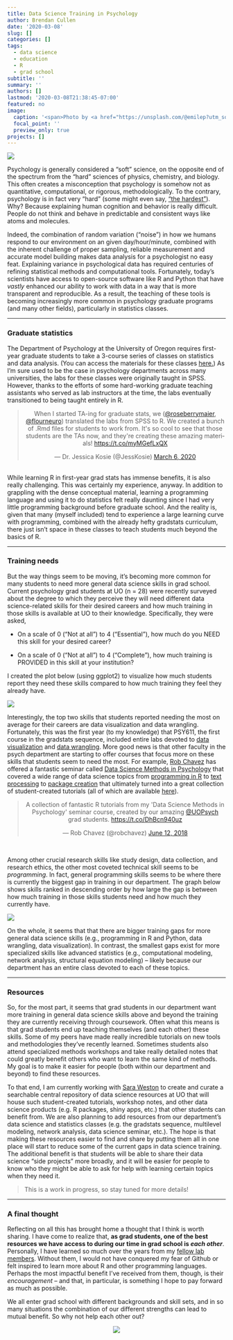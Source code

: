 ```yaml
---
title: Data Science Training in Psychology
author: Brendan Cullen
date: '2020-03-08'
slug: []
categories: []
tags:
  - data science
  - education
  - R
  - grad school
subtitle: ''
summary: ''
authors: []
lastmod: '2020-03-08T21:38:45-07:00'
featured: no
image:
  caption: '<span>Photo by <a href="https://unsplash.com/@emilep?utm_source=unsplash&amp;utm_medium=referral&amp;utm_content=creditCopyText">Emile Perron</a> on <a href="https://unsplash.com/s/photos/r-programming?utm_source=unsplash&amp;utm_medium=referral&amp;utm_content=creditCopyText">Unsplash</a></span>'
  focal_point: ''
  preview_only: true
projects: []
---
```


![](featured.jpg)

Psychology is generally considered a "soft" science, on the opposite end of the spectrum from the "hard" sciences of physics, chemistry, and biology. This often creates a misconception that psychology is somehow not as quantitative, computational, or rigorous, methodologically. To the contrary, psychology is in fact very "hard" (some might even say, ["the hardest"](https://thehardestscience.com/2009/03/14/making-progress-in-the-hardest-science/){target="_blank"}). Why? Because explaining human cognition and behavior is really difficult. People do not think and behave in predictable and consistent ways like atoms and molecules. 

Indeed, the combination of random variation ("noise") in how we humans respond to our environment on an given day/hour/minute, combined with the inherent challenge of proper sampling, reliable measurement and accurate model building makes data analysis for a psychologist no easy feat. Explaining variance in psychological data has required centuries of refining statistical methods and computational tools. Fortunately, today's scientists have access to open-source software like R and Python that have *vastly* enhanced our ability to work with data in a way that is more transparent and reproducible. As a result, the teaching of these tools is becoming increasingly more common in psychology graduate programs (and many other fields), particularly in statistics classes.

***

### Graduate statistics

The Department of Psychology at the University of Oregon requires first-year graduate students to take a 3-course series of classes on statistics and data analysis. (You can access the materials for these classes [here.](https://github.com/uopsych){target="_blank"}) As I'm sure used to be the case in psychology departments across many universities, the labs for these classes were originally taught in SPSS. However, thanks to the efforts of some hard-working graduate teaching assistants who served as lab instructors at the time, the labs eventually transitioned to being taught entirely in R. 

<center>
<blockquote class="twitter-tweet"><p lang="en" dir="ltr">When I started TA-ing for graduate stats, we (<a href="https://twitter.com/roseberrymaier?ref_src=twsrc%5Etfw">@roseberrymaier</a>, <a href="https://twitter.com/flourneuro?ref_src=twsrc%5Etfw">@flourneuro</a>) translated the labs from SPSS to R. We created a bunch of .Rmd files for students to work from. It&#39;s so cool to see that those students are the TAs now, and they&#39;re creating these amazing materials! <a href="https://t.co/myMGefLxQX">https://t.co/myMGefLxQX</a></p>&mdash; Dr. Jessica Kosie (@JessKosie) <a href="https://twitter.com/JessKosie/status/1236017394260348930?ref_src=twsrc%5Etfw">March 6, 2020</a></blockquote> <script async src="https://platform.twitter.com/widgets.js" charset="utf-8"></script>
</center>

<br> 
While learning R in first-year grad stats has immense benefits, it is also really challenging. This was certainly my experience, anyway. In addition to grappling with the dense conceptual material, learning a programming language and using it to do statistics felt really daunting since I had very little programming background before graduate school. And the reality is, given that many (myself included) tend to experience a large learning curve with programming, combined with the already hefty gradstats curriculum, there just isn't space in these classes to teach students much beyond the basics of R. 

***

### Training needs

But the way things seem to be moving, it's becoming more common for many students to need more general data science skills in grad school. Current psychology grad students at UO (n = 28) were recently surveyed about the degree to which they perceive they will need different data science-related skills for their desired careers and how much training in those skills is available at UO to their knowledge. Specifically, they were asked, 

* On a scale of 0 ("Not at all") to 4 ("Essential"), how much do you NEED this skill for your desired career? 

* On a scale of 0 ("Not at all") to 4 ("Complete"), how much training is PROVIDED in this skill at your institution? 


I created the plot below (using ggplot2) to visualize how much students report they need these skills compared to how much training they feel they already have. 

![](training_dotplot_se.png)

Interestingly, the top two skills that students reported needing the most on average for their careers are data visualization and data wrangling. Fortunately, this was the first year (to my knowledge) that PSY611, the first course in the gradstats sequence, included entire labs devoted to [data visualization](https://uopsych.github.io/psy611/labs/lab-6.html){target="_blank"} and [data wrangling](https://uopsych.github.io/psy611/labs/lab-5.html){target="_blank"}. More good news is that other faculty in the psych department are starting to offer courses that focus more on these skills that students seem to need the most. For example, [Rob Chavez](https://twitter.com/robchavez){target="_blank"} has offered a fantastic seminar called [Data Science Methods in Psychology](https://robchavez.github.io/datascience_gallery/syllabus.html){target="_blank"} that covered a wide range of data science topics from [programming in R](https://robchavez.github.io/datascience_gallery/html_only/general_programming.html){target="_blank"} to [text processing](https://robchavez.github.io/datascience_gallery/html_only/text_processing.html){target="_blank"} to [package creation](https://robchavez.github.io/datascience_gallery/html_only/packages.html){target="_blank"} that ultimately turned into a great collection of student-created tutorials (all of which are available [here](https://robchavez.github.io/datascience_gallery/index.html){target="_blank"}).

<center>
<blockquote class="twitter-tweet"><p lang="en" dir="ltr">A collection of fantastic R tutorials from my &#39;Data Science Methods in Psychology&#39; seminar course, created by our amazing <a href="https://twitter.com/UOPsych?ref_src=twsrc%5Etfw">@UOPsych</a> grad students. <a href="https://t.co/DhBcn940uz">https://t.co/DhBcn940uz</a></p>&mdash; Rob Chavez (@robchavez) <a href="https://twitter.com/robchavez/status/1006683799294390273?ref_src=twsrc%5Etfw">June 12, 2018</a></blockquote> <script async src="https://platform.twitter.com/widgets.js" charset="utf-8"></script>
</center>
<br>

Among other crucial research skills like study design, data collection, and research ethics, the other most coveted technical skill seems to be *programming*. In fact, general programming skills seems to be where there is currently the biggest gap in training in our department. The graph below shows skills ranked in descending order by how large the gap is between how much training in those skills students need and how much they currently have.

![](training_gaps.png)

On the whole, it seems that that there are bigger training gaps for more general data science skills (e.g., programming in R and Python, data wrangling, data visualization). In contrast, the smallest gaps exist for more specialized skills like advanced statistics (e.g., computational modeling, network analysis, structural equation modeling) -- likely because our department has an entire class devoted to each of these topics. 

***
### Resources

So, for the most part, it seems that grad students in our department want more training in general data science skills above and beyond the training they are currently receiving through coursework. Often what this means is that grad students end up teaching themselves (and each other) these skills. Some of my peers have made really incredible tutorials on new tools and methodologies they've recently learned. Sometimes students also attend specialized methods workshops and take really detailed notes that could greatly benefit others who want to learn the same kind of methods. My goal is to make it easier for people (both within our department and beyond) to find these resources. 

To that end, I am currently working with [Sara Weston](https://twitter.com/saraweston09){target="_blank"} to create and curate a searchable central repository of data science resources at UO that will house such student-created tutorials, workshop notes, and other data science products (e.g. R packages, shiny apps, etc.) that other students can benefit from. We are also planning to add resources from our department's data science and statistics classes (e.g. the gradstats sequence, multilevel modeling, network analysis, data science seminar, etc.). The hope is that making these resources easier to find and share by putting them all in one place will start to reduce some of the current gaps in data science training. The additional benefit is that students will be able to share their data science "side projects" more broadly, and it will be easier for people to know who they might be able to ask for help with learning certain topics when they need it. 

>This is a work in progress, so stay tuned for more details!

***

### A final thought 

Reflecting on all this has brought home a thought that I think is worth sharing. I have come to realize that, **as grad students, one of the best resources we have access to during our time in grad school is *each other***. Personally, I have learned so much over the years from my [fellow lab members](https://sanlab.uoregon.edu/people/){target="_blank"}. Without them, I would not have conquered my fear of Github or felt inspired to learn more about R and other programming languages. Perhaps the most impactful benefit I've received from them, though, is their *encouragement* -- and that, in particular, is something I hope to pay forward as much as possible. 

We all enter grad school with different backgrounds and skill sets, and in so many situations the combination of our different strengths can lead to mutual benefit. So why not help each other out?

<center>
![](https://media.giphy.com/media/phJ6eMRFYI6CQ/giphy.gif)
</center>